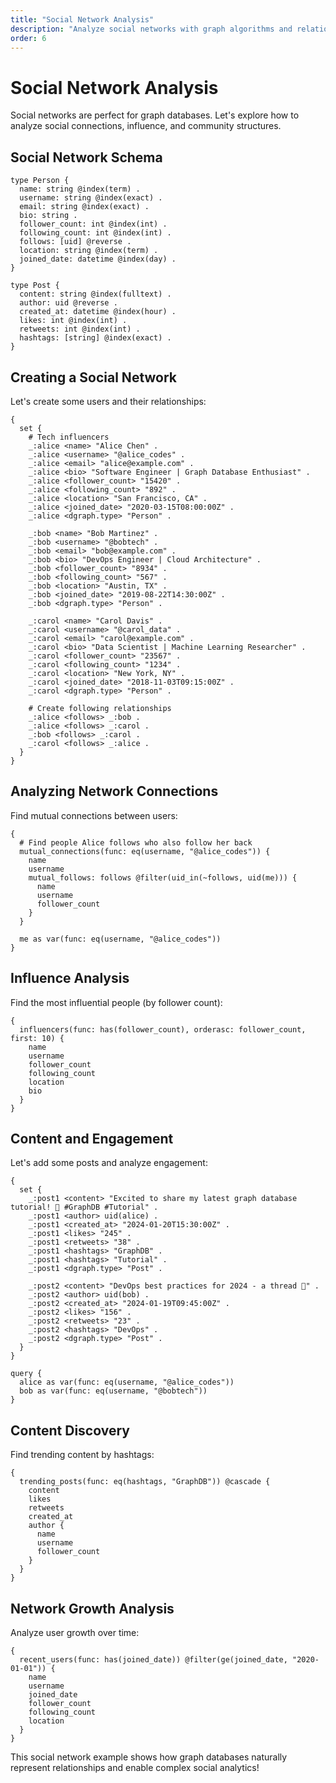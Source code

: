 ```yaml
---
title: "Social Network Analysis"
description: "Analyze social networks with graph algorithms and relationship queries"
order: 6
---
```


# Social Network Analysis

Social networks are perfect for graph databases. Let's explore how to analyze social connections, influence, and community structures.

## Social Network Schema

```dql-schema
type Person {
  name: string @index(term) .
  username: string @index(exact) .
  email: string @index(exact) .
  bio: string .
  follower_count: int @index(int) .
  following_count: int @index(int) .
  follows: [uid] @reverse .
  location: string @index(term) .
  joined_date: datetime @index(day) .
}

type Post {
  content: string @index(fulltext) .
  author: uid @reverse .
  created_at: datetime @index(hour) .
  likes: int @index(int) .
  retweets: int @index(int) .
  hashtags: [string] @index(exact) .
}
```

## Creating a Social Network

Let's create some users and their relationships:

```dql-mutation
{
  set {
    # Tech influencers
    _:alice <name> "Alice Chen" .
    _:alice <username> "@alice_codes" .
    _:alice <email> "alice@example.com" .
    _:alice <bio> "Software Engineer | Graph Database Enthusiast" .
    _:alice <follower_count> "15420" .
    _:alice <following_count> "892" .
    _:alice <location> "San Francisco, CA" .
    _:alice <joined_date> "2020-03-15T08:00:00Z" .
    _:alice <dgraph.type> "Person" .
    
    _:bob <name> "Bob Martinez" .
    _:bob <username> "@bobtech" .
    _:bob <email> "bob@example.com" .
    _:bob <bio> "DevOps Engineer | Cloud Architecture" .
    _:bob <follower_count> "8934" .
    _:bob <following_count> "567" .
    _:bob <location> "Austin, TX" .
    _:bob <joined_date> "2019-08-22T14:30:00Z" .
    _:bob <dgraph.type> "Person" .
    
    _:carol <name> "Carol Davis" .
    _:carol <username> "@carol_data" .
    _:carol <email> "carol@example.com" .
    _:carol <bio> "Data Scientist | Machine Learning Researcher" .
    _:carol <follower_count> "23567" .
    _:carol <following_count> "1234" .
    _:carol <location> "New York, NY" .
    _:carol <joined_date> "2018-11-03T09:15:00Z" .
    _:carol <dgraph.type> "Person" .
    
    # Create following relationships
    _:alice <follows> _:bob .
    _:alice <follows> _:carol .
    _:bob <follows> _:carol .
    _:carol <follows> _:alice .
  }
}
```

## Analyzing Network Connections

Find mutual connections between users:

```dql-query
{
  # Find people Alice follows who also follow her back
  mutual_connections(func: eq(username, "@alice_codes")) {
    name
    username
    mutual_follows: follows @filter(uid_in(~follows, uid(me))) {
      name
      username
      follower_count
    }
  }
  
  me as var(func: eq(username, "@alice_codes"))
}
```

## Influence Analysis

Find the most influential people (by follower count):

```dql-query
{
  influencers(func: has(follower_count), orderasc: follower_count, first: 10) {
    name
    username
    follower_count
    following_count
    location
    bio
  }
}
```

## Content and Engagement

Let's add some posts and analyze engagement:

```dql-mutation
{
  set {
    _:post1 <content> "Excited to share my latest graph database tutorial! 🚀 #GraphDB #Tutorial" .
    _:post1 <author> uid(alice) .
    _:post1 <created_at> "2024-01-20T15:30:00Z" .
    _:post1 <likes> "245" .
    _:post1 <retweets> "38" .
    _:post1 <hashtags> "GraphDB" .
    _:post1 <hashtags> "Tutorial" .
    _:post1 <dgraph.type> "Post" .
    
    _:post2 <content> "DevOps best practices for 2024 - a thread 🧵" .
    _:post2 <author> uid(bob) .
    _:post2 <created_at> "2024-01-19T09:45:00Z" .
    _:post2 <likes> "156" .
    _:post2 <retweets> "23" .
    _:post2 <hashtags> "DevOps" .
    _:post2 <dgraph.type> "Post" .
  }
}

query {
  alice as var(func: eq(username, "@alice_codes"))
  bob as var(func: eq(username, "@bobtech"))
}
```

## Content Discovery

Find trending content by hashtags:

```dql-query
{
  trending_posts(func: eq(hashtags, "GraphDB")) @cascade {
    content
    likes
    retweets
    created_at
    author {
      name
      username
      follower_count
    }
  }
}
```

## Network Growth Analysis

Analyze user growth over time:

```dql-query
{
  recent_users(func: has(joined_date)) @filter(ge(joined_date, "2020-01-01")) {
    name
    username
    joined_date
    follower_count
    following_count
    location
  }
}
```

This social network example shows how graph databases naturally represent relationships and enable complex social analytics!